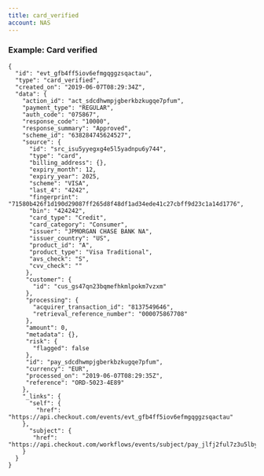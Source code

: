 ```yaml
---
title: card_verified
account: NAS
---
```


### Example: Card verified

    {
      "id": "evt_gfb4ff5iov6efmgqggzsqactau",
      "type": "card_verified",
      "created_on": "2019-06-07T08:29:34Z",
      "data": {
        "action_id": "act_sdcdhwmpjgberkbzkugqe7pfum",
        "payment_type": "REGULAR",
        "auth_code": "075867",
        "response_code": "10000",
        "response_summary": "Approved",
        "scheme_id": "638284745624527",
        "source": {
          "id": "src_isu5yyegxg4e5l5yadnpu6y744",
          "type": "card",
          "billing_address": {},
          "expiry_month": 12,
          "expiry_year": 2025,
          "scheme": "VISA",
          "last_4": "4242",
          "fingerprint": "71580b426f1d190d29087ff265d8f48df1ad34ede41c27cbff9d23c1a14d1776",
          "bin": "424242",
          "card_type": "Credit",
          "card_category": "Consumer",
          "issuer": "JPMORGAN CHASE BANK NA",
          "issuer_country": "US",
          "product_id": "A",
          "product_type": "Visa Traditional",
          "avs_check": "S",
          "cvv_check": ""
         },
         "customer": {
           "id": "cus_gs47qn23bqmefhkmlpokm7vzxm"
         },
         "processing": {
           "acquirer_transaction_id": "8137549646",
           "retrieval_reference_number": "000075867708"
         },
         "amount": 0,
         "metadata": {},
         "risk": {
           "flagged": false
         },
         "id": "pay_sdcdhwmpjgberkbzkugqe7pfum",
         "currency": "EUR",
         "processed_on": "2019-06-07T08:29:35Z",
         "reference": "ORD-5023-4E89"
        },
        "_links": {
          "self": {
            "href": "https://api.checkout.com/events/evt_gfb4ff5iov6efmgqggzsqactau"
        },
          "subject": {
           "href": "https://api.checkout.com/workflows/events/subject/pay_jlfj2ful7z3u5lbykhy5lzezvm"
        }
      }
    }
